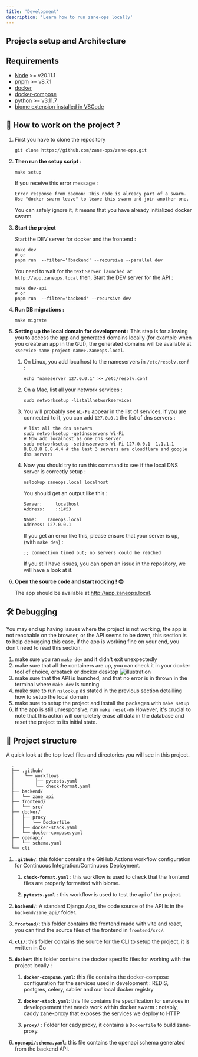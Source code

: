```yaml
---
title: 'Development'
description: 'Learn how to run zane-ops locally'
---
```


## Projects setup and Architecture

## Requirements

- [Node](https://nodejs.org/en) >= v20.11.1
- [pnpm](https://pnpm.io/installation) >= v8.7.1
- [docker](https://docs.docker.com/engine/install/)
- [docker-compose](https://docs.docker.com/compose/install/)
- [python](https://www.python.org/downloads/) >= v3.11.7
- [biome extension installed in VSCode](https://biomejs.dev/reference/vscode/)

## 🚀 How to work on the project ?

1. First you have to clone the repository

    ```shell
    git clone https://github.com/zane-ops/zane-ops.git
    ``` 

2. **Then run the setup script** :

   ```shell
   make setup
   ```

   If you receive this error message :

    ```
    Error response from daemon: This node is already part of a swarm. Use "docker swarm leave" to leave this swarm and join another one.
    ```
   You can safely ignore it, it means that you have already initialized docker swarm.

3. **Start the project**

   Start the DEV server for docker and the frontend :
    ```shell
    make dev
    # or
    pnpm run  --filter='!backend' --recursive --parallel dev
    ```

   You need to wait for the text `Server launched at http://app.zaneops.local` then, Start the DEV server for the API :
    ```shell
    make dev-api
    # or
	pnpm run  --filter='backend' --recursive dev
    ```

4. **Run DB migrations :**

    ```shell
    make migrate
    ```

5. **Setting up the local domain for development :**
   This step is for allowing you to access the app and generated domains locally
   (for example when you create an app in the GUI), the generated domains will be
   available at `<service-name-project-name>.zaneops.local`.

    1. On Linux, you add localhost to the nameservers in `/etc/resolv.conf` :

       ```shell
       echo "nameserver 127.0.0.1" >> /etc/resolv.conf
       ```

    2. On a Mac, list all your network services :

        ```shell
        sudo networksetup -listallnetworkservices
        ```

    3. You will probably see `Wi-Fi` appear in the list of services,
       if you are connected to it, you can add `127.0.0.1` the list of dns servers :

       ```shell
       # list all the dns servers
       sudo networksetup -getdnsservers Wi-Fi
       # Now add localhost as one dns server
       sudo networksetup -setdnsservers Wi-Fi 127.0.0.1  1.1.1.1 8.8.8.8 8.8.4.4 # the last 3 servers are cloudflare and google dns servers
       ```

    4. Now you should try to run this command to see if the local DNS server is correctly setup :

       ```shell
       nslookup zaneops.local localhost
       ```
       You should get an output like this :

       ```
       Server:     localhost
       Address:    ::1#53
       
       Name:	zaneops.local
       Address: 127.0.0.1
       ```

       If you get an error like this, please ensure that your server is up, (with `make dev`) :
       ```
       ;; connection timed out; no servers could be reached
       ```
       If you still have issues, you can open an issue in the repository, we will have a look at it.

6. **Open the source code and start rocking ! 😎**

   The app should be available at http://app.zaneops.local.

## 🛠️ Debugging

You may end up having issues where the project is not working, the app is not reachable on the browser, or the API seems
to be down, this section is to help debugging this case, if the app is working fine on your end, you don't need to read
this section.

1. make sure you ran `make dev` and it didn't exit unexpectedly
2. make sure that all the containers are up, you can check it in your docker tool of choice, orbstack or docker desktop
   ![illustration](./images/illustration.webp)
3. make sure that the API is launched, and that no error is in thrown in the terminal where `make dev` is running
4. make sure to run `nslookup` as stated in the previous section detailling how to setup the local domain
5. make sure to setup the project and install the packages with `make setup`
6. If the app is still unresponsive, run `make reset-db` However, it's crucial to note that this action will completely
   erase all data in the database and reset the project to its initial state.

## 🧐 Project structure

A quick look at the top-level files and directories you will see in this project.

```
  .
  ├── .github/
  │    └── workflows
  │        ├── pytests.yaml
  │        └── check-format.yaml
  ├── backend/
  │   └── zane_api
  ├── frontend/
  │   └── src/
  ├── docker/
  │   ├── proxy
  │   │   └── Dockerfile
  │   ├── docker-stack.yaml
  │   └── docker-compose.yaml
  ├── openapi/
  │   └── schema.yaml
  └── cli
```

1. **`.github/`**: this folder contains the GitHub Actions workflow configuration for Continuous Integration/Continuous
   Deployment.

    1. **`check-format.yaml`** : this workflow is used to check that the frontend files are properly formatted with
       biome.

    2. **`pytests.yaml`** : this workflow is used to test the api of the project.

2. **`backend/`**: A standard Django App, the code source of the API is in the `backend/zane_api/` folder.

3. **`frontend/`**: this folder contains the frontend made with vite and react, you can find the source files of the
   frontend in `frontend/src/`.

4. **`cli/`**: this folder contains the source for the CLI to setup the project, it is written in Go

5. **`docker`**: this folder contains the docker specific files for working with the project locally :
    1. **`docker-compose.yaml`**: this file contains the docker-compose configuration for the services used in
       development : REDIS, postgres, celery, sablier and our local docker registry
    2. **`docker-stack.yaml`**: this file contains the specification for services in developpement
       that needs work within docker swarm : notably, caddy zane-proxy that exposes the services we deploy to HTTP

    3. **`proxy/`** : Folder for cady proxy, it contains a `Dockerfile` to build zane-proxy.

6. **`openapi/schema.yaml`**: this file contains the openapi schema generated from the backend API.
